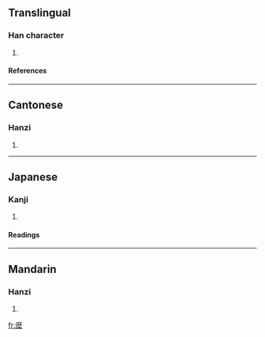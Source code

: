 ==Translingual==
===Han character===
{{Han char|rn=32|rad=土|as=11|sn=14|four=0021<sub>4</sub>|canj=戈木土 (IDG)}}
# {{defn|Han|sort=土11}}
====References====
{{Han ref|kx=0237.050|dkj=05397|dj=0475.120|hdz=10481.120|uh=587A|ud=22650|bh=E15F|bd=57695}}
----
==Cantonese==
===Hanzi===
{{yue-hanzi|jyut=|y=mo4}}
# {{defn|Cantonese}}
----
==Japanese==
===Kanji===
{{ja-kanji|grade=|rs=土11}}
# {{defn|Japanese}} 
====Readings====
{{ja-readings|on=[[ばい]] (bai), [[め]] (me), [[ば]] (ba), [[ま]] (ma)|kun=[[ちり]] (chiri)}}
----
==Mandarin==
===Hanzi===
{{cmn-hanzi|pin=[[méi]] (mei2)|wg=mei<sup>2</sup>}}
# {{defn|Mandarin}}

[[fr:塺]]